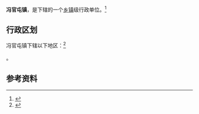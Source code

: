 {{中国乡级行政区|37/15/23/102/000}}

'''冯官屯镇'''，是{{PRC admin/fullname|37/15/23/102/000|3}}下辖的一个[[乡镇|乡镇]]级行政单位。<ref>{{PRC admin/ref sgc|{{PRC admin/parent|37/15/23/102/000}}}}</ref>

== 行政区划 ==

冯官屯镇下辖以下地区：<ref>{{PRC admin/ref sgc|37/15/23/102/000}}</ref>

{{PRC admin/children|37/15/23/102/000}}。

== 参考资料 ==

{{reflist}}

{{行政区划小作品}}
{{PRC admin/navcat|37/15/23/102/000}}